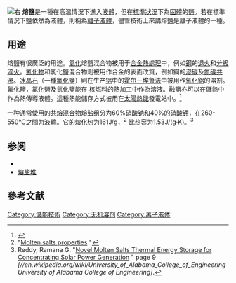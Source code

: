 [[File:FLiBe.png|右]]
'''熔鹽'''是一種在高溫情況下進入[[液體|液體]]，但在[[標準狀況|標準狀況]]下為[[固體|固體]]的[[鹽_(化學)|鹽]]。若在標準情況下鹽依然為液體，則稱為[[离子液体|離子液體]]，儘管技術上來講熔鹽是離子液體的一種。

== 用途 ==
熔鹽有很廣泛的用途。[[氯化物|氯化]]熔鹽混合物被用于[[合金|合金]][[熱處理|熱處理]]中，例如[[鋼|鋼]]的[[退火|退火]]和[[分級淬火|分級淬火]]。[[氰化物|氰化物]]和氯化鹽混合物則被用作合金的表面改質，例如鋼的[[滲碳|滲碳]]及[[氮碳共滲|氮碳共滲]]。[[冰晶石|冰晶石]]（一種[[氟化物|氟化]]鹽）則在生产[[铝|铝]]中的[[霍尔－埃鲁法|霍尔－埃鲁法]]中被用作[[氧化铝|氧化鋁]]的溶剂。氟化鹽，氯化鹽及氫化鹽能在 [[核燃料|核燃料]]的[[熱加工|熱加工]]中作為溶液。融鹽亦可以在儲熱中作為熱傳導液體。這種熱能儲存方式被用在[[太陽熱能|太陽熱能]]發電站中。<ref>{{cite web|url=http://www.nrel.gov/csp/troughnet/pdfs/2007/koning_molten_salt_applications.pdf|title=Molten Salts systems other applications link to Solar Power Plants|accessdate=2011-09-06|publisher=[[National_Renewable_Energy_Laboratory|National Renewable Energy Laboratory]] (NREL)|deadurl=yes|archiveurl=https://web.archive.org/web/20111019111155/http://www.nrel.gov/csp/troughnet/pdfs/2007/koning_molten_salt_applications.pdf|archivedate=2011-10-19}}</ref>

一种通常使用的[[共晶系統|共熔混合物]]熔盐组分为60%[[硝酸鈉|硝酸钠]]和40%的[[硝酸钾|硝酸钾]]，在260-550°C之間为液體。它的[[熔化热|熔化热]]为161J/g，<ref>"[http://www.archimedesolarenergy.it/molten_salt.htm Molten salts properties] {{Wayback|url=http://www.archimedesolarenergy.it/molten_salt.htm |date=20200218142629 }}"</ref> [[比热容|比热容]]为1.53J/(g·K)。<ref name="reddy">Reddy, Ramana G. "[http://energy.gov/sites/prod/files/2014/01/f7/csp_review_meeting_042413_reddy.pdf Novel Molten Salts Thermal Energy Storage for Concentrating Solar Power Generation] {{Wayback|url=http://energy.gov/sites/prod/files/2014/01/f7/csp_review_meeting_042413_reddy.pdf |date=20210118205743 }}" page 9 ''[//en.wikipedia.org/wiki/University_of_Alabama_College_of_Engineering University of Alabama College of Engineering]''.</ref>

==  参阅 ==
* {{le|熔盐电池|Molten salt battery}}
* [[熔盐堆|熔盐堆]]

== 參考文献 ==
{{reflist|30em}}

{{Authority control}}
[[Category:儲能技術|Category:儲能技術]]
[[Category:无机溶剂|Category:无机溶剂]]
[[Category:离子液体|Category:离子液体]]